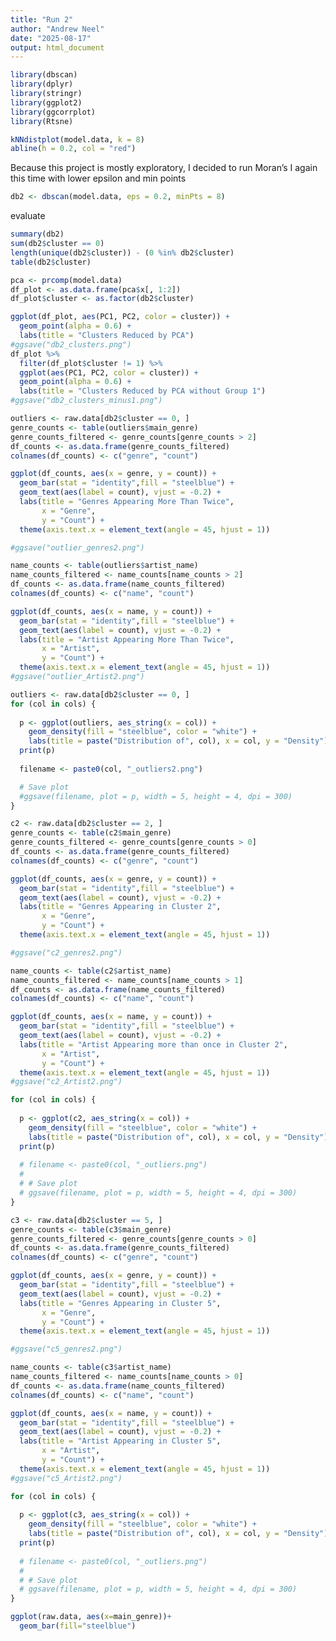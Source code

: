 ---
title: "Run 2"
author: "Andrew Neel"
date: "2025-08-17"
output: html_document
---

```{r}
library(dbscan)
library(dplyr)
library(stringr)
library(ggplot2)
library(ggcorrplot)
library(Rtsne)
```


```{r}
kNNdistplot(model.data, k = 8)
abline(h = 0.2, col = "red")
```
Because this project is mostly exploratory, I decided to run Moran's I again this time with lower epsilon and min points
```{r}
db2 <- dbscan(model.data, eps = 0.2, minPts = 8) 
```

evaluate
```{r}
summary(db2)
sum(db2$cluster == 0)
length(unique(db2$cluster)) - (0 %in% db2$cluster)
table(db2$cluster)
```

```{r}
pca <- prcomp(model.data)
df_plot <- as.data.frame(pca$x[, 1:2])
df_plot$cluster <- as.factor(db2$cluster)

ggplot(df_plot, aes(PC1, PC2, color = cluster)) +
  geom_point(alpha = 0.6) +
  labs(title = "Clusters Reduced by PCA") 
#ggsave("db2_clusters.png")
df_plot %>%
  filter(df_plot$cluster != 1) %>%
  ggplot(aes(PC1, PC2, color = cluster)) +
  geom_point(alpha = 0.6) +
  labs(title = "Clusters Reduced by PCA without Group 1") 
#ggsave("db2_clusters_minus1.png")
```


```{r}
outliers <- raw.data[db2$cluster == 0, ]
genre_counts <- table(outliers$main_genre)
genre_counts_filtered <- genre_counts[genre_counts > 2]
df_counts <- as.data.frame(genre_counts_filtered)
colnames(df_counts) <- c("genre", "count")

ggplot(df_counts, aes(x = genre, y = count)) +
  geom_bar(stat = "identity",fill = "steelblue") +
  geom_text(aes(label = count), vjust = -0.2) +
  labs(title = "Genres Appearing More Than Twice",
       x = "Genre",
       y = "Count") +
  theme(axis.text.x = element_text(angle = 45, hjust = 1))

#ggsave("outlier_genres2.png")

name_counts <- table(outliers$artist_name)
name_counts_filtered <- name_counts[name_counts > 2]
df_counts <- as.data.frame(name_counts_filtered)
colnames(df_counts) <- c("name", "count")

ggplot(df_counts, aes(x = name, y = count)) +
  geom_bar(stat = "identity",fill = "steelblue") +
  geom_text(aes(label = count), vjust = -0.2) +
  labs(title = "Artist Appearing More Than Twice",
       x = "Artist",
       y = "Count") +
  theme(axis.text.x = element_text(angle = 45, hjust = 1))
#ggsave("outlier_Artist2.png")
```
```{r}
outliers <- raw.data[db2$cluster == 0, ]
for (col in cols) {
  
  p <- ggplot(outliers, aes_string(x = col)) +
    geom_density(fill = "steelblue", color = "white") +
    labs(title = paste("Distribution of", col), x = col, y = "Density") 
  print(p)
  
  filename <- paste0(col, "_outliers2.png")

  # Save plot
  #ggsave(filename, plot = p, width = 5, height = 4, dpi = 300)
}
```

```{r}
c2 <- raw.data[db2$cluster == 2, ]
genre_counts <- table(c2$main_genre)
genre_counts_filtered <- genre_counts[genre_counts > 0]
df_counts <- as.data.frame(genre_counts_filtered)
colnames(df_counts) <- c("genre", "count")

ggplot(df_counts, aes(x = genre, y = count)) +
  geom_bar(stat = "identity",fill = "steelblue") +
  geom_text(aes(label = count), vjust = -0.2) +
  labs(title = "Genres Appearing in Cluster 2",
       x = "Genre",
       y = "Count") +
  theme(axis.text.x = element_text(angle = 45, hjust = 1))

#ggsave("c2_genres2.png")

name_counts <- table(c2$artist_name)
name_counts_filtered <- name_counts[name_counts > 1]
df_counts <- as.data.frame(name_counts_filtered)
colnames(df_counts) <- c("name", "count")

ggplot(df_counts, aes(x = name, y = count)) +
  geom_bar(stat = "identity",fill = "steelblue") +
  geom_text(aes(label = count), vjust = -0.2) +
  labs(title = "Artist Appearing more than once in Cluster 2",
       x = "Artist",
       y = "Count") +
  theme(axis.text.x = element_text(angle = 45, hjust = 1))
#ggsave("c2_Artist2.png")
```
```{r}
for (col in cols) {
  
  p <- ggplot(c2, aes_string(x = col)) +
    geom_density(fill = "steelblue", color = "white") +
    labs(title = paste("Distribution of", col), x = col, y = "Density") 
  print(p)
  
  # filename <- paste0(col, "_outliers.png")
  # 
  # # Save plot
  # ggsave(filename, plot = p, width = 5, height = 4, dpi = 300)
}
```

```{r}
c3 <- raw.data[db2$cluster == 5, ]
genre_counts <- table(c3$main_genre)
genre_counts_filtered <- genre_counts[genre_counts > 0]
df_counts <- as.data.frame(genre_counts_filtered)
colnames(df_counts) <- c("genre", "count")

ggplot(df_counts, aes(x = genre, y = count)) +
  geom_bar(stat = "identity",fill = "steelblue") +
  geom_text(aes(label = count), vjust = -0.2) +
  labs(title = "Genres Appearing in Cluster 5",
       x = "Genre",
       y = "Count") +
  theme(axis.text.x = element_text(angle = 45, hjust = 1))

#ggsave("c5_genres2.png")

name_counts <- table(c3$artist_name)
name_counts_filtered <- name_counts[name_counts > 0]
df_counts <- as.data.frame(name_counts_filtered)
colnames(df_counts) <- c("name", "count")

ggplot(df_counts, aes(x = name, y = count)) +
  geom_bar(stat = "identity",fill = "steelblue") +
  geom_text(aes(label = count), vjust = -0.2) +
  labs(title = "Artist Appearing in Cluster 5",
       x = "Artist",
       y = "Count") +
  theme(axis.text.x = element_text(angle = 45, hjust = 1))
#ggsave("c5_Artist2.png")
```
```{r}
for (col in cols) {
  
  p <- ggplot(c3, aes_string(x = col)) +
    geom_density(fill = "steelblue", color = "white") +
    labs(title = paste("Distribution of", col), x = col, y = "Density") 
  print(p)
  
  # filename <- paste0(col, "_outliers.png")
  # 
  # # Save plot
  # ggsave(filename, plot = p, width = 5, height = 4, dpi = 300)
}
```

```{r}
ggplot(raw.data, aes(x=main_genre))+
  geom_bar(fill="steelblue")
```

